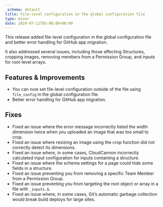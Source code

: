 ```yaml
---
_schema: default
title: File-level configuration in the global configuration file
type: minor
date: 2024-07-11T05:00:00+00:00
---
```

This release added file-level configuration in the global configuration file and better error handling for GitHub app migration.

It also addressed several issues, including those affecting Structures, cropping images, removing members from a Permission Group, and inputs for root-level arrays.

## Features & Improvements

* You can now set file-level configuration outside of the file using `file_config` in the global configuration file.
* Better error handling for GitHub app migration.

## Fixes

* Fixed an issue where the error message incorrectly listed the width dimension twice when you uploaded an image that was too small to crop.
* Fixed an issue where resizing an image using the crop function did not correctly detect its dimensions.
* Fixed an issue where, in some cases, CloudCannon incorrectly calculated input configuration for inputs containing a structure.
* Fixed an issue where the schema settings for a page could hide some fields in a structure.
* Fixed an issue preventing you from removing a specific Team Member from a Permission Group.
* Fixed an issue preventing you from targeting the root object or array in a file with `_inputs.$`.
* Fixed an issue where, in some cases, Git’s automatic garbage collection would break build deploys for large sites.